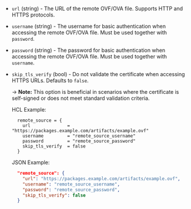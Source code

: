 <!-- Code generated from the comments of the RemoteSourceConfig struct in builder/vsphere/clone/step_clone.go; DO NOT EDIT MANUALLY -->

- `url` (string) - The URL of the remote OVF/OVA file. Supports HTTP and HTTPS protocols.

- `username` (string) - The username for basic authentication when accessing the remote OVF/OVA file.
  Must be used together with `password`.

- `password` (string) - The password for basic authentication when accessing the remote OVF/OVA file.
  Must be used together with `username`.

- `skip_tls_verify` (bool) - Do not validate the certificate when accessing HTTPS URLs.
  Defaults to `false`.
  
  -> **Note:** This option is beneficial in scenarios where the certificate
  is self-signed or does not meet standard validation criteria.
  
  HCL Example:
  
  ```hcl
    remote_source = {
      url              = "https://packages.example.com/artifacts/example.ovf"
      username         = "remote_source_username"
      password         = "remote_source_password"
      skip_tls_verify  = false
    }
  ```
  
  JSON Example:
  ```json
    "remote_source": {
      "url": "https://packages.example.com/artifacts/example.ovf",
      "username": "remote_source_username",
      "password": "remote_source_password",
      "skip_tls_verify": false
    }

<!-- End of code generated from the comments of the RemoteSourceConfig struct in builder/vsphere/clone/step_clone.go; -->
